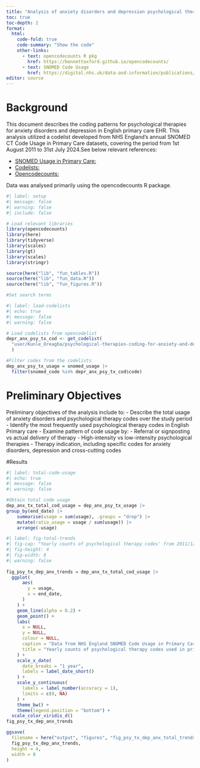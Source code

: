 ```yaml
---
title: "Analysis of anxiety disorders and depression psychological therapies codes"
toc: true
toc-depth: 2
format:
  html:
    code-fold: true
    code-summary: "Show the code"
    other-links:
      - text: opencodecounts R pkg
        href: https://bennettoxford.github.io/opencodecounts/
      - text: SNOMED Code Usage
        href: https://digital.nhs.uk/data-and-information/publications/statistical/mi-snomed-code-usage-in-primary-care
editor: source
---
```


# Background 

This document describes the coding patterns for psychological therapies for anxiety disorders and depression in English primary care EHR. This analysis utilized a codelist developed from NHS England’s annual SNOMED CT Code Usage in Primary Care datasets, covering the period from 1st August 2011 to 31st July 2024.See below relevant references:

- [SNOMED Usage in Primary Care:](https://digital.nhs.uk/data-and-information/publications/statistical/mi-snomed-code-usage-in-primary-care)
- [Codelists:](https://www.opencodelists.org/codelist/user/Kunle_Oreagba/psychological-therapies-coding-for-anxiety-and-depression/415bd34a/)
- [Opencodecounts:](https://github.com/bennettoxford/opencodecounts)

Data was analysed primarily using the opencodecounts R package. 

```r
#| label: setup
#| message: false
#| warning: false
#| include: false

# Load relevant libraries
library(opencodecounts)
library(here)
library(tidyverse)
library(scales)
library(gt)
library(scales)
library(stringr)

source(here("lib", "fun_tables.R"))
source(here("lib", "fun_data.R"))
source(here("lib", "fun_figures.R"))

#Set search terms 

```

```r
#| label: load-codelists
#| echo: true
#| message: false
#| warning: false

# Load codelists from opencodelist
depr_anx_psy_tx_cod <- get_codelist(
  "user/Kunle_Oreagba/psychological-therapies-coding-for-anxiety-and-depression/415bd34a"
  )

#Filter codes from the codelists 
dep_anx_psy_tx_usage = snomed_usage |> 
  filter(snomed_code %in% depr_anx_psy_tx_cod$code)
```

# Preliminary Objectives 

Preliminary objectives of the analysis include to:
- Describe the total usage of anxiety disorders and psychological therapy codes over the study period 
- Identify the most frequently used psychological therapy codes in English Primary care 
- Examine pattern of code usage by:
  - Referral or signposting vs actual delivery of therapy
  - High-intensity vs low-intensity psychological therapies
  - Therapy indication, including specific codes for anxiety disorders, depression and cross-cutting codes


#Results 

```r
#| label: total-code-usage
#| echo: true
#| message: false
#| warning: false

#Obtain total code usage
dep_anx_tx_total_cod_usage = dep_anx_psy_tx_usage |>
group_by(end_date) |> 
    summarise(usage = sum(usage), .groups = "drop") |>
    mutate(ratio_usage = usage / sum(usage)) |>
    arrange(-usage)

```

```r
#| label: fig-total-trends
#| fig-cap: "Yearly counts of psychological therapy codes' from 2011/12 to 2023/24."
#| fig-height: 4
#| fig-width: 8
#| warning: false
 
fig_psy_tx_dep_anx_trends = dep_anx_tx_total_cod_usage |>
  ggplot(
      aes(
        y = usage,
        x = end_date,
      )
    ) +
    geom_line(alpha = 0.2) +
    geom_point() +
    labs(
      x = NULL,
      y = NULL,
      colour = NULL,
      caption = "Data from NHS England SNOMED Code Usage in Primary Care.",
      title = "Yearly counts of psychological therapy codes used in primary care"
    ) +
    scale_x_date(
      date_breaks = "1 year",
      labels = label_date_short()
    ) +
    scale_y_continuous(
      labels = label_number(accuracy = 1),
      limits = c(0, NA)
    ) +
    theme_bw() +
    theme(legend.position = "bottom") +
  scale_color_viridis_d()
fig_psy_tx_dep_anx_trends

ggsave(
  filename = here("output", "figures", "fig_psy_tx_dep_anx_total_trends.png"),
  fig_psy_tx_dep_anx_trends,
  height = 4,
  width = 8
)

```













